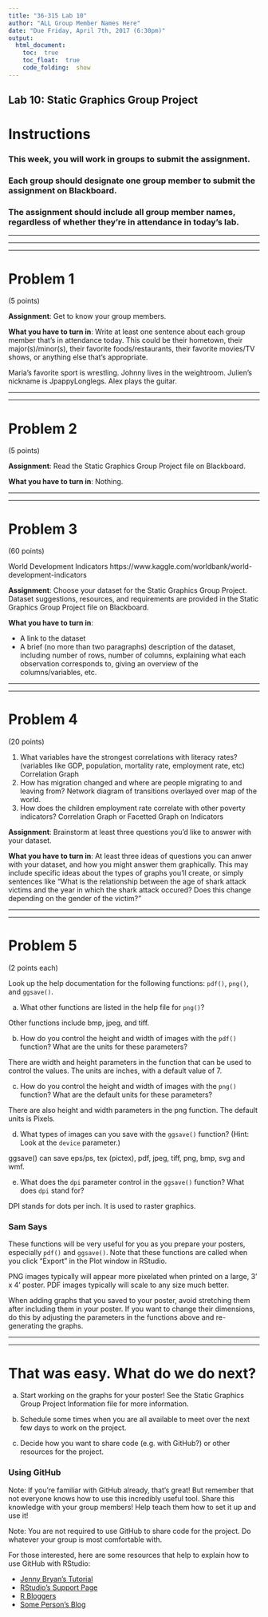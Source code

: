 ```yaml
---
title: "36-315 Lab 10"
author: "ALL Group Member Names Here"
date: "Due Friday, April 7th, 2017 (6:30pm)"
output: 
  html_document:
    toc:  true
    toc_float:  true
    code_folding:  show
---
```



##  Lab 10:  Static Graphics Group Project


#  Instructions

###  This week, you will work in groups to submit the assignment.  

###  Each group should designate one group member to submit the assignment on Blackboard.  

###  The assignment should include all group member names, regardless of whether they're in attendance in today's lab.


***
***


***


#  Problem 1

(5 points)

**Assignment**:  Get to know your group members.

**What you have to turn in**:  Write at least one sentence about each group member that's in attendance today.  This could be their hometown, their major(s)/minor(s), their favorite foods/restaurants, their favorite movies/TV shows, or anything else that's appropriate.

Maria's favorite sport is wrestling.
Johnny lives in the weightroom.
Julien's nickname is JpappyLonglegs.
Alex plays the guitar.


***
***



#  Problem 2

(5 points)

**Assignment**:  Read the Static Graphics Group Project file on Blackboard.

**What you have to turn in**:  Nothing.

***
***


#  Problem 3

(60 points)

World Development Indicators
https://www.kaggle.com/worldbank/world-development-indicators


**Assignment**:  Choose your dataset for the Static Graphics Group Project.  Dataset suggestions, resources, and requirements are provided in the Static Graphics Group Project file on Blackboard.

**What you have to turn in**:  

+  A link to the dataset
+  A brief (no more than two paragraphs) description of the dataset, including number of rows, number of columns, explaining what each observation corresponds to, giving an overview of the columns/variables, etc.


***
***



#  Problem 4

(20 points)

1. What variables have the strongest correlations with literacy rates? (variables like GDP, population, mortality rate, employment rate, etc)
  Correlation Graph
2. How has migration changed and where are people migrating to and leaving from?
  Network diagram of transitions overlayed over  map of the world.
3. How does the children employment rate correlate with other poverty indicators?
  Correlation Graph or Facetted Graph on Indicators

**Assignment**:  Brainstorm at least three questions you'd like to answer with your dataset.

**What you have to turn in**:  At least three ideas of questions you can anwer with your dataset, and how you might answer them graphically.  This may include specific ideas about the types of graphs you'll create, or simply sentences like "What is the relationship between the age of shark attack victims and the year in which the shark attack occured?  Does this change depending on the gender of the victim?"



***
***


#  Problem 5

(2 points each)

Look up the help documentation for the following functions:  `pdf()`, `png()`, and `ggsave()`.

(a)  What other functions are listed in the help file for `png()`?

Other functions include bmp, jpeg, and tiff.

(b)  How do you control the height and width of images with the `pdf()` function?  What are the units for these parameters?

There are width and height parameters in the function that can be used to control the values. The units are inches, with a default value of 7.

(c)  How do you control the height and width of images with the `png()` function?  What are the default units for these parameters?

There are also height and width parameters in the png function. The default units is Pixels.

(d)  What types of images can you save with the `ggsave()` function?  (Hint:  Look at the `device` parameter.)

ggsave() can save eps/ps, tex (pictex), pdf, jpeg, tiff, png, bmp, svg and wmf. 

(e)  What does the `dpi` parameter control in the `ggsave()` function?  What does `dpi` stand for?

DPI stands for dots per inch. It is used to raster graphics. 

###  Sam Says

These functions will be very useful for you as you prepare your posters, especially `pdf()` and `ggsave()`.  Note that these functions are called when you click "Export" in the Plot window in RStudio.

PNG images typically will appear more pixelated when printed on a large, 3' x 4' poster.  PDF images typically will scale to any size much better.

When adding graphs that you saved to your poster, avoid stretching them after including them in your poster.  If you want to change their dimensions, do this by adjusting the parameters in the functions above and re-generating the graphs.

***
***



#  That was easy.  What do we do next?

(a)  Start working on the graphs for your poster!  See the Static Graphics Group Project Information file for more information.

(b)  Schedule some times when you are all available to meet over the next few days to work on the project.

(c)  Decide how you want to share code (e.g. with GitHub?) or other resources for the project.  


###  Using GitHub

Note:  If you're familiar with GitHub already, that's great!  But remember that not everyone knows how to use this incredibly useful tool.  Share this knowledge with your group members!  Help teach them how to set it up and use it!

Note:  You are not required to use GitHub to share code for the project.  Do whatever your group is most comfortable with.

For those interested, here are some resources that help to explain how to use GitHub with RStudio:

+  [Jenny Bryan's Tutorial](https://jennybc.github.io/2014-05-12-ubc/ubc-r/session03_git.html)
+  [RStudio's Support Page](https://support.rstudio.com/hc/en-us/articles/200532077-Version-Control-with-Git-and-SVN)
+  [R Bloggers](https://www.r-bloggers.com/rstudio-and-github/)
+  [Some Person's Blog](http://www.molecularecologist.com/2013/11/using-github-with-r-and-rstudio/)


